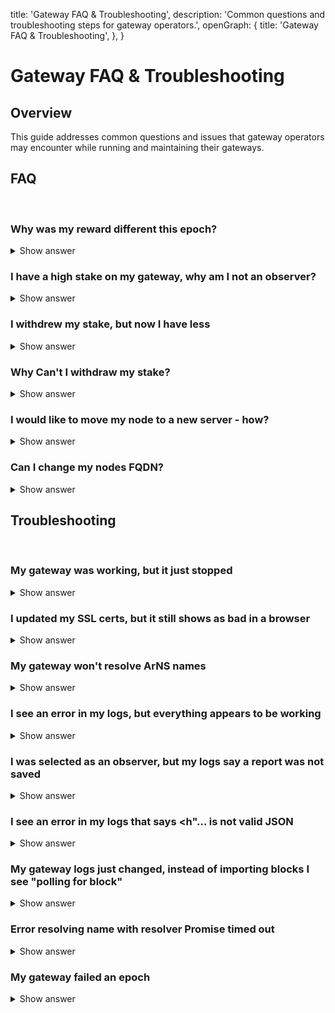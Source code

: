 
  title: 'Gateway FAQ & Troubleshooting',
  description: 'Common questions and troubleshooting steps for gateway operators.',
  openGraph: {
    title: 'Gateway FAQ & Troubleshooting',
  },
}

<HeroPattern />

# Gateway FAQ & Troubleshooting

## Overview

This guide addresses common questions and issues that gateway operators may encounter while running and maintaining their gateways.

## FAQ

&nbsp;

### Why was my reward different this epoch?

<details>

  <summary>Show answer</summary>

  - Gateway protocol rewards are calculated as 0.1% of the protocol balance (0.05% after August 2025) split between all gateways in the network. A change in the protocol balance or the number of gateways in the network between epochs will result in the reward for an individual gateway changing. 

  - The Observer rewards are separate from protocol rewards, and if your gateway is selected as an observer for an epoch, assuming it performs its duties well, it will receive additional rewards
</details>

### I have a high stake on my gateway, why am I not an observer?

<details>

  <summary>Show answer</summary>

  The observer selection process uses a weighted random selection method that considers multiple factors beyond just stake:

  - **Stake Weight (SW)**: Ratio of your total staked ARIO tokens (including delegated stake) to the network minimum
  - **Tenure Weight (TW)**: How long your gateway has been part of the network (capped at 4 after 2 years)
  - **Gateway Performance Ratio Weight (GPRW)**: Ratio of epochs where you correctly resolved names vs total participation
  - **Observer Performance Ratio Weight (OPRW)**: Ratio of epochs where you successfully submitted reports vs total observer periods

  A composite weight (CW) is calculated as: CW = SW × TW × GPRW × OPRW

  Up to 50 gateways are chosen as observers per epoch. If there are more than 50 gateways, selection is randomized based on these normalized weights. Even with a high stake, other factors like performance and tenure affect your chances of being selected.
</details>

### I withdrew my stake, but now I have less

<details>

  <summary>Show answer</summary>

  - There is a 90 day locking period when withdrawing stake, either from delegated stake or operator stake on your gateway. This locking period can be skipped, for a fee. The fee starts at 50% of the withdrawal amount, and goes down over time. If you selected instant withdrawal, you paid the fee to skip the locking period.
</details>

### Why Can't I withdraw my stake?

<details>

  <summary>Show answer</summary>

  - The minimum operator stake for gateways (10,000 ARIO) cannot be instantly withdrawn, it is subject to the full 90 day locking period, and withdrawal can only be started by removing your gateway from the network.
</details>

### I would like to move my node to a new server - how?

<details>

  <summary>Show answer</summary>

  - If possible, leave your original server running while you prepare the new one
  - Set up the new server following the same steps you used to set up the original server
    - This includes setting up SSL certificates for the new server
  - You must use the same gateway wallet when setting up the new server
  - The observer wallet may be changed at any point, but requires extra steps. It is recommended you use the original observer wallet as well
  - Once the new server is set up, change your DNS A records to point at the new server
  - After your DNS records are set and you have verified your gateway is operating correctly, shut down the original server
  - No changes need to be made in the network contract or on ar://gateways
</details>

### Can I change my nodes FQDN?

<details>

  <summary>Show answer</summary>

  - Yes
  - Configure your new domain to point at your gateway, including setting up SSL certificates
  - Update your NGINX (or other reverse proxy) server to recognize the new domain. This usually requires a restart of NGINX
  - Update the `ARNS_ROOT_HOST` variable in your `.env` and restart the gateway
  - Using ar://gateways, update your gateway settings to change the FQDN in the contract
  - Your gateway is now using the new domain name for normal operation.
</details>

## Troubleshooting

&nbsp;

### My gateway was working, but it just stopped

<details>

  <summary>Show answer</summary>

  - Visit your gateway in a browser and see if your SSL certs are expired. This is the most common issue causing sudden stops in proper operation.
</details>

### I updated my SSL certs, but it still shows as bad in a browser

<details>

  <summary>Show answer</summary>

  - Try restarting nginx, it sometimes has trouble looking at the new certs without a restart.
</details>

### My gateway won't resolve ArNS names

<details>

  <summary>Show answer</summary>
  
  - Make sure `ARNS_ROOT_HOST` is properly set in your `.env` file. Updating this requires restarting your gateway.
  - Make sure you have a DNS record set for `*.<your-gateway-domain>`. Since ArNS names are served as subdomains, you need to make sure all subdomains are pointed at your gateway.
  - If your gateway is attempting to resolve the name, but times out, it's most likely a CU issue.
</details>

### I see an error in my logs, but everything appears to be working

<details>

  <summary>Show answer</summary>
  
  - AR.IO gateways are very robust, they can handle temporary errors gracefully and not affect normal operation. You should only be concerned if the error is consistent or it is causing your gateway to not function properly.
</details>

### I was selected as an observer, but my logs say a report was not saved

<details>

  <summary>Show answer</summary>

  - Observers generate and submit their reports at specific times throughout the epoch. This is to ensure a healthy network throughout the entire epoch, not just at the start.
  - Your observer wallet must match the observer wallet associated with your gateway in the AR.IO contract. You can check this by navigating to your gateway in ar://gateways.
</details>

### I see an error in my logs that says &lt;h&quot;... is not valid JSON

<details>

  <summary>Show answer</summary>

  - This happens when a request to a CU fails, and your gateway receives an html failure message instead of the expected JSON response. This will normally clear up on its own after congestion on that CU dies down, but if it is persistent try switching to a different CU.
</details>

### My gateway logs just changed, instead of importing blocks I see "polling for block"

<details>

  <summary>Show answer</summary>

  - This is normal. It means you have reached the current Arweave block and need to wait for more before you can index them.
</details>

### Error resolving name with resolver Promise timed out

<details>

  <summary>Show answer</summary>

  - This is normal. If a gateway fails to resolve an arns name within 3 seconds, it will fall back to a trusted gateway (arweave.net by default) to help resolve the name.
</details>

### My gateway failed an epoch

<details>

  <summary>Show answer</summary>

  - There are many reasons a gateway could fail an epoch. Following these steps is usually enough to identify and correct the issue:
    - Try to visit your gateway in a browser and see if your SSL certs are bad
    - Try to resolve an ArNS name on your gateway. If it fails to resolve, check the console and your gateway logs for errors
    - Look at the observation reports that failed your gateway, they will list the reason for failure
</details>
